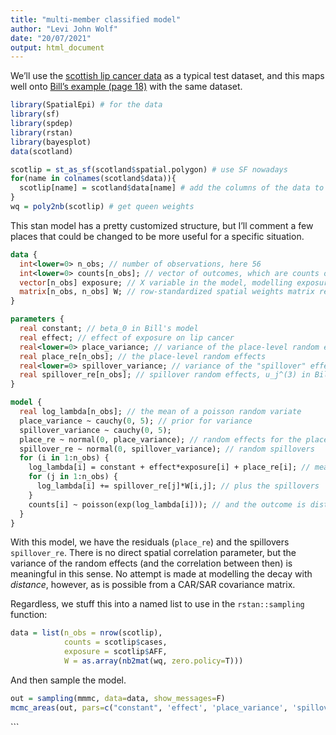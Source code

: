 ```yaml
---
title: "multi-member classified model"
author: "Levi John Wolf"
date: "20/07/2021"
output: html_document
---
```


We'll use the [scottish lip cancer data](https://www.paulamoraga.com/book-geospatial/sec-arealdataexamplespatial.html) as a typical test dataset, and this maps well onto [Bill's example (page 18)](https://www.bristol.ac.uk/media-library/sites/cmm/migrated/documents/xcmmrev2.pdf) with the same dataset. 


```r
library(SpatialEpi) # for the data
library(sf)
library(spdep)
library(rstan)
library(bayesplot)
data(scotland)

scotlip = st_as_sf(scotland$spatial.polygon) # use SF nowadays
for(name in colnames(scotland$data)){
  scotlip[name] = scotland$data[name] # add the columns of the data to the sf dataframe
}
wq = poly2nb(scotlip) # get queen weights
```


This stan model has a pretty customized structure, but I'll comment a few places that could be changed to be more useful for a specific situation. 
```stan
data {
  int<lower=0> n_obs; // number of observations, here 56
  int<lower=0> counts[n_obs]; // vector of outcomes, which are counts of lip cancer in this case
  vector[n_obs] exposure; // X variable in the model, modelling exposure to UV rays
  matrix[n_obs, n_obs] W; // row-standardized spatial weights matrix recording adjacencies
}

parameters {
  real constant; // beta_0 in Bill's model
  real effect; // effect of exposure on lip cancer
  real<lower=0> place_variance; // variance of the place-level random effect (a kind of residual)
  real place_re[n_obs]; // the place-level random effects
  real<lower=0> spillover_variance; // variance of the "spillover" effects on the next line
  real spillover_re[n_obs]; // spillover random effects, u_j^(3) in Bill's paper, Eq. 12
}

model {
  real log_lambda[n_obs]; // the mean of a poisson random variate
  place_variance ~ cauchy(0, 5); // prior for variance
  spillover_variance ~ cauchy(0, 5);
  place_re ~ normal(0, place_variance); // random effects for the place
  spillover_re ~ normal(0, spillover_variance); // random spillovers
  for (i in 1:n_obs) {
    log_lambda[i] = constant + effect*exposure[i] + place_re[i]; // mean of poisson is the exogenous info
    for (j in 1:n_obs) { 
      log_lambda[i] += spillover_re[j]*W[i,j]; // plus the spillovers
    }
    counts[i] ~ poisson(exp(log_lambda[i])); // and the outcome is distributed poisson
  }
}
```
With this model, we have the residuals (`place_re`) and the spillovers `spillover_re`. There is no direct spatial correlation parameter, but the variance of the random effects (and the correlation between then) is meaningful in this sense. No attempt is made at modelling the decay with *distance*, however, as is possible from a CAR/SAR covariance matrix. 

Regardless, we stuff this into a named list to use in the `rstan::sampling` function:
```r

data = list(n_obs = nrow(scotlip), 
            counts = scotlip$cases,
            exposure = scotlip$AFF,
            W = as.array(nb2mat(wq, zero.policy=T)))
```

And then sample the model.
```r
out = sampling(mmmc, data=data, show_messages=F)
mcmc_areas(out, pars=c("constant", 'effect', 'place_variance', 'spillover_variance'))
```


```